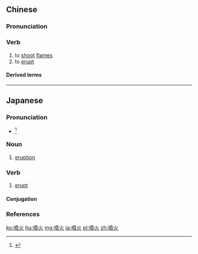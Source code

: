 {{also|喷火}}
==Chinese==
{{zh-forms|s=喷火}}

===Pronunciation===
{{zh-pron
|m=pēnhuǒ
|c=pan3 fo2
|cat=v
}}

===Verb===
{{zh-verb}}

# to [[shoot]] [[flame]]s
# to [[erupt]]

====Derived terms====
{{zh-der|噴火器}}

----

==Japanese==
{{ja-kanjitab|ふん|か|yomi=o}}

===Pronunciation===
* {{ja-accent-common|h|ふ|んか}}<ref>{{R:NHK Hatsuon}}</ref>

===Noun===
{{ja-noun|ふんか}}

# [[eruption]]

===Verb===
{{ja-verb-suru|ふんか}}

# [[erupt]]

====Conjugation====
{{ja-suru|ふんか}}

===References===
<references/>

[[ko:噴火]]
[[hu:噴火]]
[[mg:噴火]]
[[ja:噴火]]
[[pl:噴火]]
[[zh:噴火]]